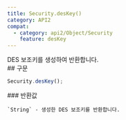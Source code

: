 ```yaml
---
title: Security.desKey()
category: API2
compat:
  - category: api2/Object/Security
    feature: desKey
---
```


<Section>
  DES 보조키를 생성하여 반환합니다.
</Section>
<Section>
  ## 구문

  ~~~js
  Security.desKey();
  ~~~

  <Section>
    ### 반환값

    `String` - 생성한 DES 보조키를 반환합니다.
  </Section>
</Section>